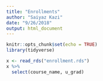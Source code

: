```yaml
---
title: "Enrollments"
author: "Saiyaz Kazi"
date: "9/26/2018"
output: html_document
---
```


```r
knitr::opts_chunk$set(echo = TRUE)
library(tidyverse)

```

```r
x <- read_rds("enrollment.rds")
x %>% 
  select(course_name, u_grad)
```

